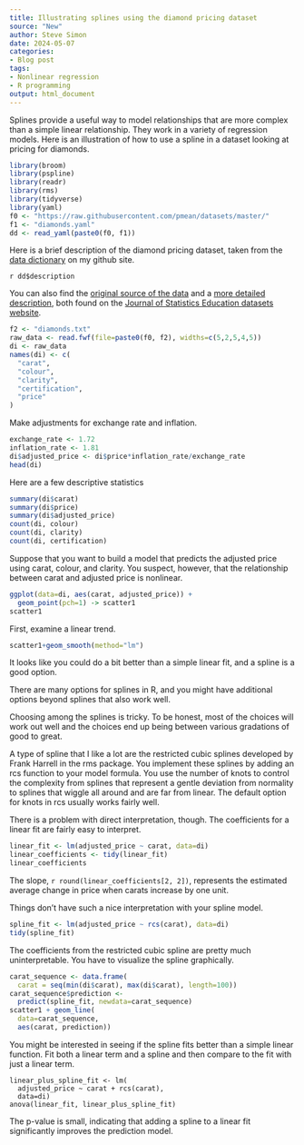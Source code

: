 ```yaml
---
title: Illustrating splines using the diamond pricing dataset
source: "New"
author: Steve Simon
date: 2024-05-07
categories:
- Blog post
tags:
- Nonlinear regression
- R programming
output: html_document
---
```


Splines provide a useful way to model relationships that are more complex than a simple linear relationship. They work in a variety of regression models. Here is an illustration of how to use a spline in a dataset looking at pricing for diamonds.

<!---more--->

```r
library(broom)
library(pspline)
library(readr)
library(rms)
library(tidyverse)
library(yaml)
f0 <- "https://raw.githubusercontent.com/pmean/datasets/master/"
f1 <- "diamonds.yaml"
dd <- read_yaml(paste0(f0, f1))
```

Here is a brief description of the diamond pricing dataset, taken from the [data dictionary][sim3] on my github site.

`r dd$description`

[sim3]: https://raw.githubusercontent.com/pmean/datasets/master/diamonds-data-dictionary.yaml

You can also find the [original source of the data][jse1] and a [more detailed description][jse2], both found on the [Journal of Statistics Education datasets website][jse3].

[jse1]: http://jse.amstat.org/v9n2/4Cdata.txt
[jse2]: http://jse.amstat.org/v9n2/4C.txt
[jse3]: https://jse.amstat.org/jse_data_archive.htm

```r
f2 <- "diamonds.txt"
raw_data <- read.fwf(file=paste0(f0, f2), widths=c(5,2,5,4,5))
di <- raw_data
names(di) <- c(
  "carat",
  "colour",
  "clarity",
  "certification",
  "price"
)
```

Make adjustments for exchange rate and inflation.

```r
exchange_rate <- 1.72
inflation_rate <- 1.81
di$adjusted_price <- di$price*inflation_rate/exchange_rate
head(di)
```

Here are a few descriptive statistics

```r
summary(di$carat)
summary(di$price)
summary(di$adjusted_price)
count(di, colour)
count(di, clarity)
count(di, certification)
```

Suppose that you want to build a model that predicts the adjusted price using carat, colour, and clarity. You suspect, however, that the relationship between carat and adjusted price is nonlinear.

```r
ggplot(data=di, aes(carat, adjusted_price)) +
  geom_point(pch=1) -> scatter1
scatter1
```

First, examine a linear trend.

```r
scatter1+geom_smooth(method="lm")
```

It looks like you could do a bit better than a simple linear fit, and a spline is a good option.

There are many options for splines in R, and you might have additional options beyond splines that also work well.

Choosing among the splines is tricky. To be honest, most of the choices will work out well and the choices end up being between various gradations of good to great.

A type of spline that I like a lot are the restricted cubic splines developed by Frank Harrell in the rms package. You implement these splines by adding an rcs function to your model formula. You use the number of knots to control the complexity from splines that represent a gentle deviation from normality to splines that wiggle all around and are far from linear. The default option for knots in rcs usually works fairly well.

There is a problem with direct interpretation, though. The coefficients for a linear fit are fairly easy to interpret.

```r
linear_fit <- lm(adjusted_price ~ carat, data=di)
linear_coefficients <- tidy(linear_fit)
linear_coefficients
```

The slope, `r round(linear_coefficients[2, 2])`,  represents the estimated average change in price when carats increase by one unit.

Things don't have such a nice interpretation with your spline model.

```r
spline_fit <- lm(adjusted_price ~ rcs(carat), data=di)
tidy(spline_fit)
```

The coefficients from the restricted cubic spline are pretty much uninterpretable. You have to visualize the spline graphically.

```r
carat_sequence <- data.frame(
  carat = seq(min(di$carat), max(di$carat), length=100))
carat_sequence$prediction <- 
  predict(spline_fit, newdata=carat_sequence)
scatter1 + geom_line(
  data=carat_sequence,
  aes(carat, prediction))
```

You might be interested in seeing if the spline fits better than a simple linear function. Fit both a linear term and a spline and then compare to the fit with just a linear term.

```rlinear-plus-spline
linear_plus_spline_fit <- lm(
  adjusted_price ~ carat + rcs(carat), 
  data=di)
anova(linear_fit, linear_plus_spline_fit)
```

The p-value is small, indicating that adding a spline to a linear fit significantly improves the prediction model.